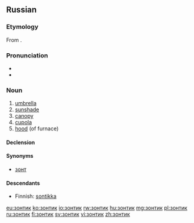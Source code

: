 ==Russian==

===Etymology===
From {{etyl|nl|ru}} {{term|zonnedek||cover from sun|lang=nl}}.

===Pronunciation===
* {{IPA|/ˈzonʲtʲɪk/|lang=ru}}
* {{audio|Ru-зонтик.ogg|audio|lang=ru}}

===Noun===
{{ru-noun|зо́нтик|m}}

#[[umbrella]]
#[[sunshade]]
#[[canopy]]
#[[cupola]]
#[[hood]] (of furnace)

====Declension====
{{ru-noun-vel-1||зо́нтик}}

====Synonyms====
*[[зонт]]

====Descendants====
* Finnish: [[sontikka]]

[[eu:зонтик]]
[[ko:зонтик]]
[[io:зонтик]]
[[rw:зонтик]]
[[hu:зонтик]]
[[mg:зонтик]]
[[pl:зонтик]]
[[ru:зонтик]]
[[fi:зонтик]]
[[sv:зонтик]]
[[vi:зонтик]]
[[zh:зонтик]]